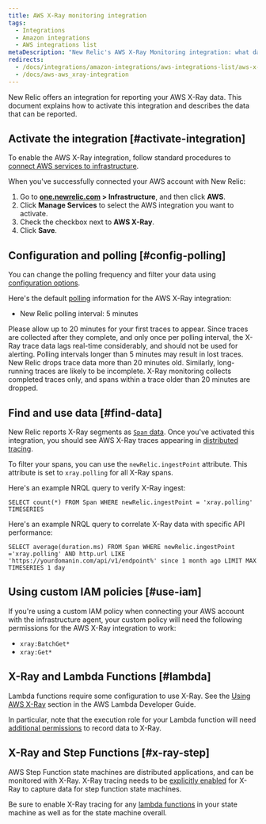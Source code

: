 ```yaml
---
title: AWS X-Ray monitoring integration
tags:
  - Integrations
  - Amazon integrations
  - AWS integrations list
metaDescription: "New Relic's AWS X-Ray Monitoring integration: what data it reports, and how to enable it."
redirects:
  - /docs/integrations/amazon-integrations/aws-integrations-list/aws-x-ray-monitoring-integration
  - /docs/aws-aws_xray-integration
---
```


New Relic offers an integration for reporting your AWS X-Ray data. This document explains how to activate this integration and describes the data that can be reported.

## Activate the integration [#activate-integration]

To enable the AWS X-Ray integration, follow standard procedures to [connect AWS services to infrastructure](/docs/integrations/amazon-integrations/get-started/connect-aws-infrastructure).

When you've successfully connected your AWS account with New Relic:

1. Go to **[one.newrelic.com](https://one.newrelic.com/all-capabilities) > Infrastructure**, and then click **AWS**.
2. Click **Manage Services** to select the AWS integration you want to activate.
3. Check the checkbox next to **AWS X-Ray**.
4. Click **Save**.

## Configuration and polling [#config-polling]

You can change the polling frequency and filter your data using [configuration options](/docs/integrations/new-relic-integrations/cloud-integrations/configure-polling-frequency-data-collection-cloud-integrations).

Here's the default [polling](/docs/integrations/amazon-integrations/get-started/polling-intervals-aws-integrations) information for the AWS X-Ray integration:

* New Relic polling interval: 5 minutes

<Callout variant="tip">
  Please allow up to 20 minutes for your first traces to appear. Since traces are collected after they complete, and only once per polling interval, the X-Ray trace data lags real-time considerably, and should not be used for alerting.
</Callout>

<Callout variant="important">
  Polling intervals longer than 5 minutes may result in lost traces. New Relic drops trace data more than 20 minutes old. Similarly, long-running traces are likely to be incomplete. X-Ray monitoring collects completed traces only, and spans within a trace older than 20 minutes are dropped.
</Callout>

## Find and use data [#find-data]

New Relic reports X-Ray segments as [`Span` data](/docs/data-apis/understand-data/new-relic-data-types/#new-relic-tracing). Once you've activated this integration, you should see AWS X-Ray traces appearing in [distributed tracing](/docs/apm/distributed-tracing/ui-data/understand-use-distributed-tracing-data).

To filter your spans, you can use the `newRelic.ingestPoint` attribute. This attribute is set to `xray.polling` for all X-Ray spans.

Here's an example NRQL query to verify X-Ray ingest:

```
SELECT count(*) FROM Span WHERE newRelic.ingestPoint = 'xray.polling' TIMESERIES
```

Here's an example NRQL query to correlate X-Ray data with specific API performance:

```
SELECT average(duration.ms) FROM Span WHERE newRelic.ingestPoint ='xray.polling' AND http.url LIKE 'https://yourdomanin.com/api/v1/endpoint%' since 1 month ago LIMIT MAX TIMESERIES 1 day
```

## Using custom IAM policies [#use-iam]

If you're using a custom IAM policy when connecting your AWS account with the infrastructure agent, your custom policy will need the following permissions for the AWS X-Ray integration to work:

* `xray:BatchGet*`
* `xray:Get*`

## X-Ray and Lambda Functions [#lambda]

Lambda functions require some configuration to use X-Ray. See the
[Using AWS X-Ray](https://docs.aws.amazon.com/lambda/latest/dg/services-xray.html) section in the AWS Lambda Developer
Guide.

In particular, note that the execution role for your Lambda function will need
[additional permissions](https://docs.aws.amazon.com/lambda/latest/dg/services-xray.html#services-xray-permissions) to
record data to X-Ray.

## X-Ray and Step Functions [#x-ray-step]

AWS Step Function state machines are distributed applications, and can be monitored with X-Ray. X-Ray tracing needs to
be [explicitly enabled](https://docs.aws.amazon.com/step-functions/latest/dg/concepts-xray-tracing.html) for X-Ray to
capture data for step function state machines.

Be sure to enable X-Ray tracing for any [lambda functions](#lambda) in your state machine as well as for the
state machine overall.
